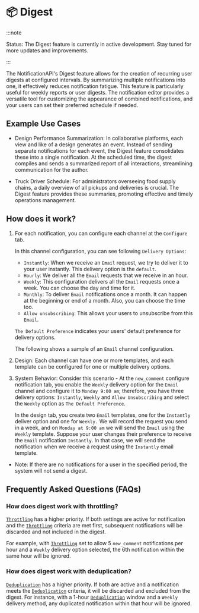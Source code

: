 # 📦 Digest

:::note

Status: The Digest feature is currently in active development. Stay tuned for more updates and improvements.

:::

The NotificationAPI's Digest feature allows for the creation of recurring user digests at configured intervals. By summarizing multiple notifications into one, it effectively reduces notification fatigue. This feature is particularly useful for weekly reports or user digests. The notification editor provides a versatile tool for customizing the appearance of combined notifications, and your users can set their preferred schedule if needed.

## Example Use Cases

- Design Performance Summarization: In collaborative platforms, each view and like of a design generates an event. Instead of sending separate notifications for each event, the Digest feature consolidates these into a single notification. At the scheduled time, the digest compiles and sends a summarized report of all interactions, streamlining communication for the author.

- Truck Driver Schedule: For administrators overseeing food supply chains, a daily overview of all pickups and deliveries is crucial. The Digest feature provides these summaries, promoting effective and timely operations management.

## How does it work?

1. For each notification, you can configure each channel at the `Configure` tab.

   In this channel configuration, you can see following `Delivery Options`:

   - `Instantly`: When we receive an `Email` request, we try to deliver it to your user instantly. This delivery option is the `default`.
   - `Hourly`: We deliver all the `Email` requests that we receive in an hour.
   - `Weekly`: This configuration delivers all the `Email` requests once a week. You can choose the day and time for it.
   - `Monthly`: To deliver `Email` notifications once a month. It can happen at the beginning or end of a month. Also, you can choose the time too.
   - `Allow unsubscribing`: This allows your users to unsubscribe from this `Email`.

   `The Default Preference` indicates your users' default preference for delivery options.

   The following shows a sample of an `Email` channel configuration.


<Digest />

2. Design: Each channel can have one or more templates, and each template can be configured for one or multiple delivery options.

3. System Behavior: Consider this scenario - At the `new_comment` configure notification tab, you enable the `Weekly` delivery option for the `Email` channel and configure it to `Monday 9:00 am`; therefore, you have three delivery options: `Instantly`, `Weekly` and `Allow Unsubscribing` and select the `Weekly` option as `The Default Preference`.

   In the design tab, you create two `Email` templates, one for the `Instantly` deliver option and one for `Weekly.` We will record the request you send in a week, and on `Monday at 9:00 am` we will send the `Email` using the `Weekly` template. Suppose your user changes their preference to receive the `Email` notification `Instantly`. In that case, we will send the notification when we receive a request using the `Instantly` email template.

- Note: If there are no notifications for a user in the specified period, the system will not send a digest.

## Frequently Asked Questions (FAQs)

### How does digest work with throttling?

[`Throttling`](./throttling.md) has a higher priority. If both settings are active for notification and the [`Throttling`](./throttling.md) criteria are met first, subsequent notifications will be discarded and not included in the digest.

For example, with [`Throttling`](./throttling.md) set to allow 5 `new_comment` notifications per hour and a `Weekly` delivery option selected, the 6th notification within the same hour will be ignored.

### How does digest work with deduplication?

[`Deduplication`](./deduplication.md) has a higher priority. If both are active and a notification meets the [`Deduplication`](./deduplication.md) criteria, it will be discarded and excluded from the digest.
For instance, with a 1-hour [`Deduplication`](./deduplication.md) window and a `Weekly` delivery method, any duplicated notification within that hour will be ignored.
